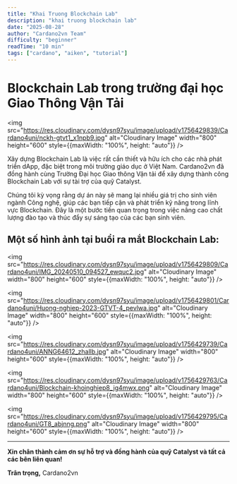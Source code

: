 ```yaml
---
title: "Khai Truong Blockchain Lab"
description: "khai truong blockchain lab"
date: "2025-08-28"
author: "Cardano2vn Team"
difficulty: "beginner"
readTime: "10 min"
tags: ["cardano", "aiken", "tutorial"]
---
```


# Blockchain Lab trong trường đại học Giao Thông Vận Tải

<img src="https://res.cloudinary.com/dysn97syu/image/upload/v1756429839/Cardano4uni/nckh-gtvt1_x1npb9.jpg" alt="Cloudinary Image" width="800" height="600" style={{maxWidth: "100%", height: "auto"}} />

Xây dựng Blockchain Lab là việc rất cần thiết và hữu ích cho các nhà phát triển dApp, đặc biệt trong môi trường giáo dục ở Việt Nam. Cardano2vn đã đồng hành cùng Trường Đại học Giao thông Vận tải để xây dựng thành công Blockchain Lab với sự tài trợ của quỹ Catalyst.

Chúng tôi kỳ vọng rằng dự án này sẽ mang lại nhiều giá trị cho sinh viên ngành Công nghệ, giúp các bạn tiếp cận và phát triển kỹ năng trong lĩnh vực Blockchain. Đây là một bước tiến quan trọng trong việc nâng cao chất lượng đào tạo và thúc đẩy sự sáng tạo của các bạn sinh viên.

## Một số hình ảnh tại buổi ra mắt Blockchain Lab:

<img src="https://res.cloudinary.com/dysn97syu/image/upload/v1756429809/Cardano4uni/IMG_20240510_094527_ewquc2.jpg" alt="Cloudinary Image" width="800" height="600" style={{maxWidth: "100%", height: "auto"}} />

<img src="https://res.cloudinary.com/dysn97syu/image/upload/v1756429801/Cardano4uni/Huong-nghiep-2023-GTVT-4_pevlwa.jpg" alt="Cloudinary Image" width="800" height="600" style={{maxWidth: "100%", height: "auto"}} />

<img src="https://res.cloudinary.com/dysn97syu/image/upload/v1756429739/Cardano4uni/ANNG64612_zhallb.jpg" alt="Cloudinary Image" width="800" height="600" style={{maxWidth: "100%", height: "auto"}} />

<img src="https://res.cloudinary.com/dysn97syu/image/upload/v1756429763/Cardano4uni/Blockchain-khoinghiep8_jg4mwx.png" alt="Cloudinary Image" width="800" height="600" style={{maxWidth: "100%", height: "auto"}} />

<img src="https://res.cloudinary.com/dysn97syu/image/upload/v1756429795/Cardano4uni/GT8_abjnng.png" alt="Cloudinary Image" width="800" height="600" style={{maxWidth: "100%", height: "auto"}} />

---

**Xin chân thành cảm ơn sự hỗ trợ và đồng hành của quỹ Catalyst và tất cả các bên liên quan!**

**Trân trọng,**
Cardano2vn




